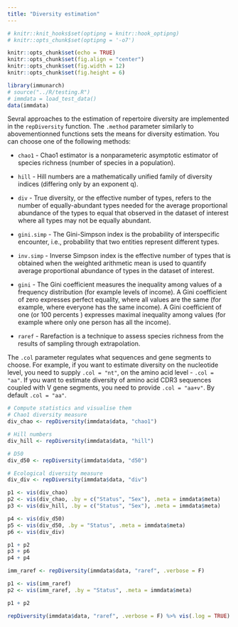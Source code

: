 ```yaml
---
title: "Diversity estimation"
---
```



<!--
%\VignetteEngine{knitr::rmarkdown}
%\VignetteIndexEntry{Diversity estimation}
%\VignettePackage{immunarch}
-->



```r
# knitr::knit_hooks$set(optipng = knitr::hook_optipng)
# knitr::opts_chunk$set(optipng = '-o7')

knitr::opts_chunk$set(echo = TRUE)
knitr::opts_chunk$set(fig.align = "center")
knitr::opts_chunk$set(fig.width = 12)
knitr::opts_chunk$set(fig.height = 6)

library(immunarch)
# source("../R/testing.R")
# immdata = load_test_data()
data(immdata)
```

Sevral approaches to the estimation of repertoire diversity are implemented in the `repDiversity` function. The `.method` parameter similarly to abovementionned functions sets the means for diversity estimation. You can choose one of the following methods:

- `chao1` - Chao1 estimator is a nonparameteric asymptotic estimator of species richness (number of species in a population).

- `hill` - Hill numbers are a mathematically unified family of diversity indices (differing only by an exponent q).

- `div` - True diversity, or the effective number of types, refers to the number of equally-abundant types needed for the average proportional abundance of the types to equal that observed in the dataset of interest where all types may not be equally abundant.

- `gini.simp` - The Gini-Simpson index is the probability of interspecific encounter, i.e., probability that two entities represent different types.

- `inv.simp` - Inverse Simpson index is the effective number of types that is obtained when the weighted arithmetic mean is used to quantify average proportional abundance of types in the dataset of interest.

- `gini` - The Gini coefficient measures the inequality among values of a frequency distribution (for example levels of income). A Gini coefficient of zero expresses perfect equality, where all values are the same (for example, where everyone has the same income). A Gini coefficient of one (or 100 percents ) expresses maximal inequality among values (for example where only one person has all the income).

- `raref` - Rarefaction is a technique to assess species richness from the results of sampling through extrapolation.

The `.col` parameter regulates what sequences and gene segments to choose. For example, if you want to estimate diversity on the nucleotide level, you need to supply `.col = "nt"`, on the amino acid level - `.col = "aa"`. If you want to estimate diversity of amino acid CDR3 sequences coupled with V gene segments, you need to provide `.col = "aa+v"`. By default `.col = "aa"`.

```r
# Compute statistics and visualise them
# Chao1 diversity measure
div_chao <- repDiversity(immdata$data, "chao1")

# Hill numbers
div_hill <- repDiversity(immdata$data, "hill")

# D50
div_d50 <- repDiversity(immdata$data, "d50")

# Ecological diversity measure
div_div <- repDiversity(immdata$data, "div")

p1 <- vis(div_chao)
p2 <- vis(div_chao, .by = c("Status", "Sex"), .meta = immdata$meta)
p3 <- vis(div_hill, .by = c("Status", "Sex"), .meta = immdata$meta)

p4 <- vis(div_d50)
p5 <- vis(div_d50, .by = "Status", .meta = immdata$meta)
p6 <- vis(div_div)

p1 + p2
p3 + p6
p4 + p4
```

```r
imm_raref <- repDiversity(immdata$data, "raref", .verbose = F)

p1 <- vis(imm_raref)
p2 <- vis(imm_raref, .by = "Status", .meta = immdata$meta)

p1 + p2
```

```r
repDiversity(immdata$data, "raref", .verbose = F) %>% vis(.log = TRUE)
```
